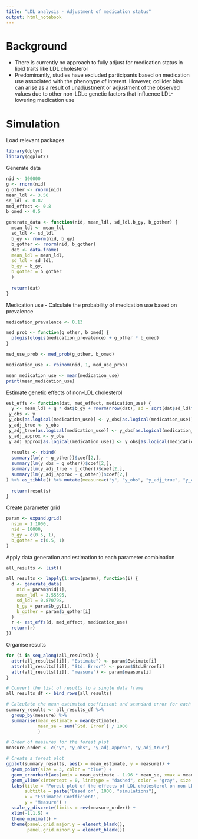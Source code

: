 ```yaml
---
title: "LDL analysis - Adjustment of medication status"
output: html_notebook
---
```


# Background 
- There is currently no approach to fully adjust for medication status in lipid traits like LDL cholesterol 
- Predominantly, studies have excluded participants based on medication use associated with the phenotype of interest. However, collider bias can arise as a result of unadjustment or adjustment of the observed values due to other non-LDLc genetic factors that influence LDL-lowering medication use

# Simulation 
Load relevant packages 
```r
library(dplyr)
library(ggplot2)
```

Generate data 
```r
nid <- 100000
g <- rnorm(nid)
g_other <- rnorm(nid)
mean_ldl <- 3.56
sd_ldl <- 0.87
med_effect <- 0.8
b_omed <- 0.5

generate_data <- function(nid, mean_ldl, sd_ldl,b_gy, b_gother) {
  mean_ldl <- mean_ldl
  sd_ldl <- sd_ldl
  b_gy <- rnorm(nid, b_gy)
  b_gother <- rnorm(nid, b_gother)
  dat <- data.frame(
  mean_ldl = mean_ldl,
  sd_ldl = sd_ldl,
  b_gy = b_gy,
  b_gother = b_gother
  )
  
  return(dat)
}
```

Medication use - Calculate the probability of medication use based on prevalence 
```r
medication_prevalence <- 0.13

med_prob <- function(g_other, b_omed) {
  plogis(qlogis(medication_prevalence) + g_other * b_omed)
}

med_use_prob <- med_prob(g_other, b_omed)

medication_use <- rbinom(nid, 1, med_use_prob)

mean_medication_use <- mean(medication_use)
print(mean_medication_use)
```

Estimate genetic effects of non-LDL cholesterol 
```r
est_effs <- function(dat, med_effect, medication_use) {
  y <- mean_ldl + g * dat$b_gy + rnorm(nrow(dat), sd = sqrt(dat$sd_ldl^2 - dat$b_gy^2))
 y_obs <- y
 y_obs[as.logical(medication_use)] <- y_obs[as.logical(medication_use)] * med_effect
 y_adj_true <- y_obs
 y_adj_true[as.logical(medication_use)] <- y_obs[as.logical(medication_use)] / med_effect
 y_adj_approx <- y_obs
 y_adj_approx[as.logical(medication_use)] <- y_obs[as.logical(medication_use)] + 20
  
  results <- rbind(
  summary(lm(y ~ g_other))$coef[2,],
  summary(lm(y_obs ~ g_other))$coef[2,],
  summary(lm(y_adj_true ~ g_other))$coef[2,],
  summary(lm(y_adj_approx ~ g_other))$coef[2,]
) %>% as_tibble() %>% mutate(measure=c("y", "y_obs", "y_adj_true", "y_adj_approx"))
  
  return(results)
}

```

Create parameter grid 
```r
param <- expand.grid(
  nsim = 1:1000,
  nid = 10000,
  b_gy = c(0.5, 1),
  b_gother = c(0.5, 1)
)
```

Apply data generation and estimation to each parameter combination
```r
all_results <- list()

all_results <- lapply(1:nrow(param), function(i) {
  d <- generate_data(
    nid = param$nid[i],
    mean_ldl = 3.55595,
    sd_ldl = 0.870798,
    b_gy = param$b_gy[i],
    b_gother = param$b_gother[i]
  )
  r <- est_effs(d, med_effect, medication_use)
  return(r)
})
```

Organise results
```r
for (i in seq_along(all_results)) {
  attr(all_results[[i]], "Estimate") <- param$Estimate[i]
  attr(all_results[[i]], "Std. Error") <- param$Std.Error[i]
  attr(all_results[[i]], "measure") <- param$measure[i]
}

# Convert the list of results to a single data frame
all_results_df <- bind_rows(all_results)

# Calculate the mean estimated coefficient and standard error for each measure
summary_results <- all_results_df %>%
  group_by(measure) %>%
  summarise(mean_estimate = mean(Estimate),
            mean_se = sum(`Std. Error`) / 1000
            )

# Order of measures for the forest plot
measure_order <- c("y", "y_obs", "y_adj_approx", "y_adj_true")

# Create a forest plot
ggplot(summary_results, aes(x = mean_estimate, y = measure)) +
  geom_point(size = 3, color = "blue") +
  geom_errorbarh(aes(xmin = mean_estimate - 1.96 * mean_se, xmax = mean_estimate + 1.96 * mean_se), height = 0.2) +
  geom_vline(xintercept = 0, linetype = "dashed", color = "gray", size = 1) +
  labs(title = "Forest plot of the effects of LDL cholesterol on non-LDL cholesterol genotype",
       subtitle = paste("Based on", 1000, "simulations"),
       x = "Estimated Coefficient",
       y = "Measure") +
  scale_y_discrete(limits = rev(measure_order)) +
  xlim(-1,1.5) +
  theme_minimal() +
  theme(panel.grid.major.y = element_blank(),
        panel.grid.minor.y = element_blank())
```
